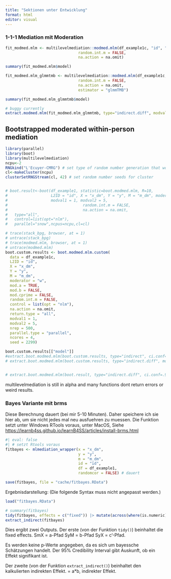 ```yaml
---
title: "Sektionen unter Entwicklung"
format: html
editor: visual
---
```


### 1-1-1 Mediation mit Moderation

```r
fit_modmed.mlm <- multilevelmediation::modmed.mlm(df_example1c, "id", "x_dm", "y", "m_dm", "w", moderator = "w", mod.a = TRUE,
                                random.int.m = FALSE,
                                na.action = na.omit)

summary(fit_modmed.mlm$model)

fit_modmed.mlm_glmmtmb <- multilevelmediation::modmed.mlm(df_example1c, "id", "x_dm", "y", "m_dm", "w", moderator = "w", mod.a = TRUE,
                                random.int.m = FALSE,
                                na.action = na.omit,
                                estimator = "glmmTMB")

summary(fit_modmed.mlm_glmmtmb$model)
```

```r
# buggy currently
extract.modmed.mlm(fit_modmed.mlm_glmmtmb, type="indirect.diff", modval1 = 1, modval2 = 5)
```

## Bootstrapped moderated within-person mediation

```r
library(parallel)
library(boot)
library(multilevelmediation)
ncpu<-2
RNGkind("L'Ecuyer-CMRG") # set type of random number generation that works in parallel
cl<-makeCluster(ncpu)
clusterSetRNGStream(cl, 42) # set random number seeds for cluster


# boot.result<-boot(df_example1, statistic=boot.modmed.mlm, R=10,
#                   L2ID = "id", X = "x_dm", Y = "y", M = "m_dm", moderator = "w", mod.a = TRUE,
#                   modval1 = 1, modval2 = 5,
#                                 random.int.m = FALSE,
#                                 na.action = na.omit,
#   type="all",
#   control=list(opt="nlm"),
#   parallel="snow",ncpus=ncpu,cl=cl)

# trace(stack_bpg, browser, at = 1)
# untrace(stack_bpg)
# trace(modmed.mlm, browser, at = 1)
# untrace(modmed.mlm)
boot.custom.results <- boot.modmed.mlm.custom(
  data = df_example1c,
  L2ID = "id",
  X = "x_dm",
  Y = "y",
  M = "m_dm",
  moderator = "w",
  mod.a = TRUE,
  mod.b = FALSE,
  mod.cprime = FALSE,
  random.int.m = FALSE,
  control = list(opt = "nlm"),
  na.action = na.omit,
  return.type = "all",
  modval1 = 1,
  modval2 = 5,
  nrep = 500,
  parallel.type = "parallel",
  ncores = 4,
  seed = 2299)


```

```r
boot.custom.results[["model"]]
#extract.boot.modmed.mlm(boot.custom.results, type="indirect", ci.conf=.95) # buggy
# extract.boot.modmed.mlm(boot.custom.results, type="indirect.diff", modval1 = 1, modval2 =5, ci.conf=.95) # buggy


# extract.boot.modmed.mlm(boot.result, type="indirect.diff", ci.conf=.95)
```

multilevelmediation is still in alpha and many functions dont return errors or weird results.

### Bayes Variante mit brms

Diese Berechnung dauert (bei mir 5-10 Minuten). Daher speichere ich sie hier ab, um sie nicht jedes mal neu ausfuehren zu muessen. Die Funktion setzt unter Windows RTools voraus, unter MacOS, Siehe <https://learnb4ss.github.io/learnB4SS/articles/install-brms.html>

```r
#| eval: false
#| # setzt Rtools voraus
fitbayes <- mlmediation_wrapper(x = "x_dm",
                                y = "y",
                                m = "m_dm",
                                id = "id",
                                df = df_example1,
                                randomcor = FALSE) # dauert

save(fitbayes, file = "cache/fitbayes.RData")
```

Ergebnisdarstellung: (Die folgende Syntax muss nicht angepasst werden.)

```r
load("fitbayes.RData")

# summary(fitbayes)
tidy(fitbayes, effects = c("fixed")) |> mutate(across(where(is.numeric), ~round(.x,2)))
extract_indirect(fitbayes)
```

Dies ergibt zwei Outputs. Der erste (von der Funktion `tidy()`) beinhaltet die fixed effects. SmX = a-Pfad SyM = b-Pfad SyX = c'-Pfad.

Es werden keine p-Werte angegeben, da es sich um bayessche Schätzungen handelt. Der 95% Credibility Interval gibt Auskunft, ob ein Effekt signifikant ist.

Der zweite (von der Funktion `extract_indirect()`) beinhaltet den kalkulierten indirekten Effekt. = a\*b, indirekter Effekt.
